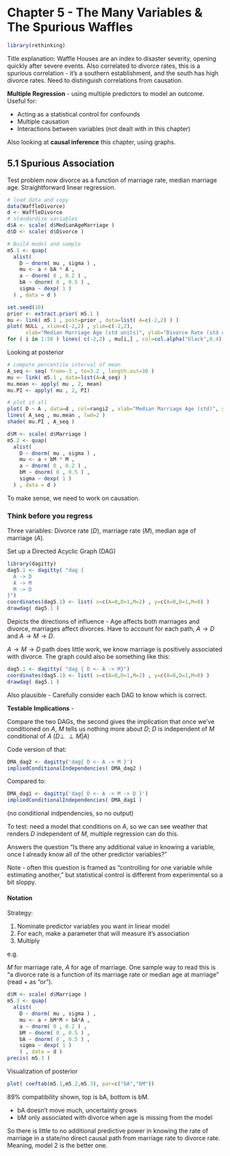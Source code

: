 # Chapter 5 - The Many Variables & The Spurious Waffles
```r
library(rethinking)
```

Title explanation: Waffle Houses are an index to disaster severity, opening quickly after severe events. Also correlated to divorce rates, this is a spurious correlation - it's a southern establishment, and the south has high divorce rates. Need to distinguish correlations from causation.

**Multiple Regression** - using multiple predictors to model an outcome. Useful for:

- Acting as a statistical control for confounds
- Multiple causation
- Interactions between variables (not dealt with in this chapter)

Also looking at **causal inference** this chapter, using graphs.

## 5.1 Spurious Association

Test problem now divorce as a function of marriage rate, median marriage age. Straightforward linear regression.

```r
# load data and copy 
data(WaffleDivorce) 
d <- WaffleDivorce
# standardize variables
d$A <- scale( d$MedianAgeMarriage ) 
d$D <- scale( d$Divorce )

# Build model and sample
m5.1 <- quap( 
  alist(
    D ~ dnorm( mu , sigma ) ,
    mu <- a + bA * A ,
    a ~ dnorm( 0 , 0.2 ) , 
    bA ~ dnorm( 0 , 0.5 ) , 
    sigma ~ dexp( 1 )
  ) , data = d )

set.seed(10)
prior <- extract.prior( m5.1 )
mu <- link( m5.1 , post=prior , data=list( A=c(-2,2) ) )
plot( NULL , xlim=c(-2,2) , ylim=c(-2,2), 
      xlab="Median Marriage Age (std units)", ylab="Divorce Rate (std units)" )
for ( i in 1:50 ) lines( c(-2,2) , mu[i,] , col=col.alpha("black",0.4) )
```


Looking at posterior

```r
# compute percentile interval of mean
A_seq <- seq( from=-3 , to=3.2 , length.out=30 ) 
mu <- link( m5.1 , data=list(A=A_seq) )
mu.mean <- apply( mu , 2, mean)
mu.PI <- apply( mu , 2, PI)

# plot it all
plot( D ~ A , data=d , col=rangi2 , xlab="Median Marriage Age (std)", ylab="Divorce Rate (std")
lines( A_seq , mu.mean , lwd=2 )
shade( mu.PI , A_seq )
```

```r
d$M <- scale( d$Marriage ) 
m5.2 <- quap(
  alist(
    D ~ dnorm( mu , sigma ) , 
    mu <- a + bM * M ,
    a ~ dnorm( 0 , 0.2 ) , 
    bM ~ dnorm( 0 , 0.5 ) , 
    sigma ~ dexp( 1 )
  ) , data = d )
```


To make sense, we need to work on causation.

### Think before you regress

Three variables: Divorce rate ($D$), marriage rate ($M$), median age of marriage ($A$).

Set up a Directed Acyclic Graph (DAG)

```r
library(dagitty)
dag5.1 <- dagitty( "dag {
  A -> D 
  A -> M 
  M -> D
}")
coordinates(dag5.1) <- list( x=c(A=0,D=1,M=2) , y=c(A=0,D=1,M=0) ) 
drawdag( dag5.1 )
```

Depicts the directions of influence - Age affects both marriages and divorce, marriages affect divorces. Have to account for each path, $A\rightarrow D$ and $A \rightarrow M \rightarrow D$.

$A \rightarrow M \rightarrow D$ path does little work, we know marriage is positively associated with divorce. The graph could also be something like this:

```r
dag5.1 <- dagitty( "dag { D <- A -> M}")
coordinates(dag5.1) <- list( x=c(A=0,D=1,M=2) , y=c(A=0,D=1,M=0) ) 
drawdag( dag5.1 )
```

Also plausible - Carefully consider each DAG to know which is correct.

**Testable Implications** - 

Compare the two DAGs, the second gives the implication that once we've conditioned on $A$, $M$ tells us nothing more about $D$; $D$ is independent of $M$ conditional of $A$ $(D \perp \!\!\! \perp M|A)$

Code version of that:

```r
DMA_dag2 <- dagitty('dag{ D <- A -> M }') 
impliedConditionalIndependencies( DMA_dag2 )
```

Compared to:

```r
DMA_dag1 <- dagitty('dag{ D <- A -> M -> D }') 
impliedConditionalIndependencies( DMA_dag1 )
```

(no conditional indpendencies, so no output)

To test: need a model that conditions on $A$, so we can see weather that renders $D$ independent of $M$, multiple regression can do this.

Answers the question "Is there any additional value in knowing a variable, once I already know all of the other predictor variables?"

Note - often this question is framed as "controlling for one variable while estimating another," but statistical control is different from experimental so a bit sloppy.

#### Notation

Strategy:

1. Nominate predictor variables you want in linear model
2. For each, make a parameter that will measure it's association
3. Multiply

e.g.

\begin{align*}
  D_i &\sim \text{Normal}(\mu,\sigma)\\
  \mu_i &= \alpha + \beta_M M_i + \beta_A A_i\\
  \alpha &\sim \text{Normal}(0,0.2)\\
  \beta_M &\sim \text{Normal}(0,0.5)\\
  \beta_A &\sim \text{Normal}(0,0.5)\\
  \sigma &\sim \text{Exponential}(1)
\end{align*}

$M$ for marriage rate, $A$ for age of marriage. One sample way to read this is "a divorce rate is a function of its marriage rate or median age at marriage" (read $+$ as "or").

```r
d$M <- scale( d$Marriage )
m5.3 <- quap( 
  alist(
    D ~ dnorm( mu , sigma ) , 
    mu <- a + bM*M + bA*A , 
    a ~ dnorm( 0 , 0.2 ) , 
    bM ~ dnorm( 0 , 0.5 ) , 
    bA ~ dnorm( 0 , 0.5 ) , 
    sigma ~ dexp( 1 )
    ) , data = d ) 
precis( m5.3 )
```

Visualization of posterior

```r
plot( coeftab(m5.1,m5.2,m5.3), par=c("bA","bM"))
```

89% compatibility shown, top is bA, bottom is bM. 

- bA doesn't move much, uncertainty grows
- bM only associated with divorce when age is missing from the model

So there is little to no additional predictive power in knowing the rate of marriage in a state/no direct causal path from marriage rate to divorce rate. Meaning, model 2 is the better one.